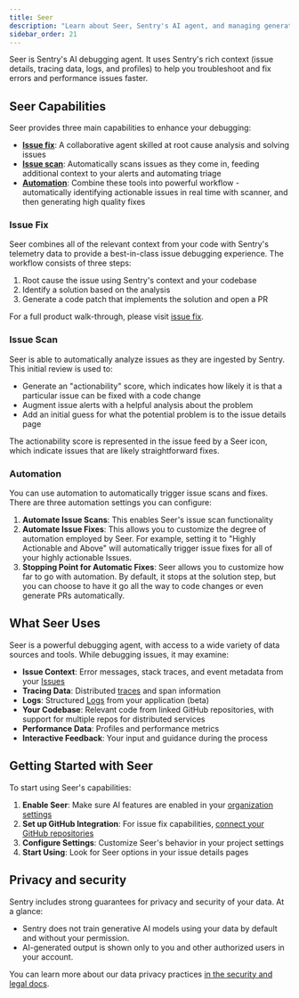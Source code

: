 ```yaml
---
title: Seer
description: "Learn about Seer, Sentry's AI agent, and managing generative AI features."
sidebar_order: 21
---
```


Seer is Sentry's AI debugging agent. It uses Sentry's rich context (issue details, tracing data, logs, and profiles) to help you troubleshoot and fix errors and performance issues faster.

## Seer Capabilities

Seer provides three main capabilities to enhance your debugging:

- [**Issue fix**](#issue-fix): A collaborative agent skilled at root cause analysis and solving issues
- [**Issue scan**](#issue-scan): Automatically scans issues as they come in, feeding additional context to your alerts and automating triage
- [**Automation**](#automation): Combine these tools into powerful workflow - automatically identifying actionable issues in real time with scanner, and then generating high quality fixes


### Issue Fix

Seer combines all of the relevant context from your code with Sentry's telemetry data to provide a best-in-class issue debugging experience. The workflow consists of three steps:

1. Root cause the issue using Sentry's context and your codebase
2. Identify a solution based on the analysis
3. Generate a code patch that implements the solution and open a PR

For a full product walk-through, please visit [issue fix](./issue-fix/).

<Arcade src="https://demo.arcade.software/ck6xlQQnspwe5RfFnjfy?embed&embed_mobile=tab&embed_desktop=inline&show_copy_link=true" />

### Issue Scan

Seer is able to automatically analyze issues as they are ingested by Sentry. This initial review is used to:

- Generate an "actionability" score, which indicates how likely it is that a particular issue can be fixed with a code change
- Augment issue alerts with a helpful analysis about the problem
- Add an initial guess for what the potential problem is to the issue details page

The actionability score is represented in the issue feed by a Seer icon, which indicate issues that are likely straightforward fixes.

### Automation

You can use automation to automatically trigger issue scans and fixes. There are three automation settings you can configure:

1. **Automate Issue Scans**: This enables Seer's issue scan functionality
2. **Automate Issue Fixes**: This allows you to customize the degree of automation employed by Seer. For example, setting it to "Highly Actionable and Above" will automatically trigger issue fixes for all of your highly actionable Issues.
3. **Stopping Point for Automatic Fixes**: Seer allows you to customize how far to go with automation. By default, it stops at the solution step, but you can choose to have it go all the way to code changes or even generate PRs automatically.

## What Seer Uses

Seer is a powerful debugging agent, with access to a wide variety of data sources and tools. While debugging issues, it may examine:

- **Issue Context**: Error messages, stack traces, and event metadata from your [Issues](/product/issues/)
- **Tracing Data**: Distributed [traces](/concepts/key-terms/tracing/#whats-a-trace) and span information
- **Logs**: Structured [Logs](/product/explore/logs/) from your application (beta)
- **Your Codebase**: Relevant code from linked GitHub repositories, with support for multiple repos for distributed services
- **Performance Data**: Profiles and performance metrics
- **Interactive Feedback**: Your input and guidance during the process

## Getting Started with Seer

To start using Seer's capabilities:

1. **Enable Seer**: Make sure AI features are enabled in your [organization settings](https://sentry.io/orgredirect/organizations/:orgslug/settings/#hideAiFeatures)
2. **Set up GitHub Integration**: For issue fix capabilities, [connect your GitHub repositories](/organization/integrations/source-code-mgmt/github/)
3. **Configure Settings**: Customize Seer's behavior in your project settings
4. **Start Using**: Look for Seer options in your issue details pages

## Privacy and security

Sentry includes strong guarantees for privacy and security of your data. At a glance:

- Sentry does not train generative AI models using your data by default and without your permission.
- AI-generated output is shown only to you and other authorized users in your account.

You can learn more about our data privacy practices [in the security and legal docs](/security-legal-pii/security/ai-ml-policy/#use-of-identifying-data-for-generative-ai-features).
